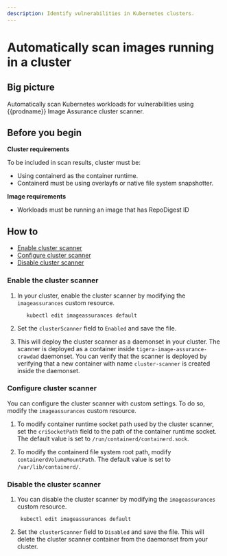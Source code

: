 ```yaml
---
description: Identify vulnerabilities in Kubernetes clusters.
---
```


# Automatically scan images running in a cluster

## Big picture

Automatically scan Kubernetes workloads for vulnerabilities using {{prodname}} Image Assurance cluster scanner.


## Before you begin

**Cluster requirements**

To be included in scan results, cluster must be:

- Using containerd as the container runtime.
- Containerd must be using overlayfs or native file system snapshotter.

**Image requirements**

- Workloads must be running an image that has RepoDigest ID

## How to

- [Enable cluster scanner](#enable-the-cluster-scanner)
- [Configure cluster scanner](#configure-cluster-scanner)
- [Disable cluster scanner](#disable-cluster-scanner)

### Enable the cluster scanner

1. In your cluster, enable the cluster scanner by modifying the `imageassurances` custom resource.

   ```shell
      kubectl edit imageassurances default
   ```

2. Set the `clusterScanner` field to `Enabled` and save the file.

3. This will deploy the cluster scanner as a daemonset in your cluster. The scanner is deployed as a container inside `tigera-image-assurance-crawdad`
daemonset. You can verify that the scanner is deployed by verifying that a new container with name `cluster-scanner` is created inside the daemonset.


### Configure cluster scanner

You can configure the cluster scanner with custom settings. To do so, modify the `imageassurances` custom resource.

1. To modify container runtime socket path used by the cluster scanner, set the `criSocketPath` field to the path of the container runtime socket.
The default value is set to `/run/containerd/containerd.sock`.

2. To modify the containerd file system root path, modify `containerdVolumeMountPath`. The default value is set to `/var/lib/containerd/`.

### Disable the cluster scanner

1. You can disable the cluster scanner by modifying the `imageassurances` custom resource.

   ```shell
    kubectl edit imageassurances default
   ```

2. Set the `clusterScanner` field to `Disabled` and save the file. This will delete the cluster scanner container from the daemonset from your cluster.
